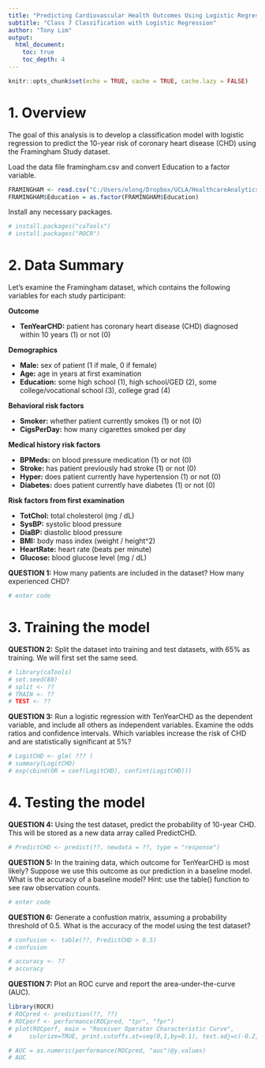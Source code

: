 ```yaml
---
title: "Predicting Cardiovascular Health Outcomes Using Logistic Regression (Framingham Heart Study)"
subtitle: "Class 7 Classification with Logistic Regression"
author: "Tony Lim"
output:
  html_document:
    toc: true
    toc_depth: 4
---
```


```r
knitr::opts_chunk$set(echo = TRUE, cache = TRUE, cache.lazy = FALSE)
```

# 1. Overview

The goal of this analysis is to develop a classification model with logistic regression to predict the 10-year risk of coronary heart disease (CHD) using the Framingham Study dataset.

Load the data file framingham.csv and convert Education to a factor variable.
```r
FRAMINGHAM <- read.csv("C:/Users/elong/Dropbox/UCLA/HealthcareAnalytics/Lectures/Class7/Framingham/framingham.csv")
FRAMINGHAM$Education = as.factor(FRAMINGHAM$Education)
```

Install any necessary packages.
```r
# install.packages("caTools")
# install.packages("ROCR")
```


# 2. Data Summary
 
Let's examine the Framingham dataset, which contains the following variables for each study participant:

**Outcome **

* **TenYearCHD:**      patient has coronary heart disease (CHD) diagnosed within 10 years (1) or not (0)

**Demographics **

* **Male:**            sex of patient (1 if male, 0 if female)
* **Age:**             age in years at first examination
* **Education:**       some high school (1), high school/GED (2), some college/vocational school (3), college grad (4)

**Behavioral risk factors**

* **Smoker:**          whether patient currently smokes (1) or not (0)
* **CigsPerDay:**      how many cigarettes smoked per day

**Medical history risk factors**

* **BPMeds:**          on blood pressure medication (1) or not (0) 
* **Stroke:**          has patient previously had stroke (1) or not (0)
* **Hyper:**           does patient currently have hypertension (1) or not (0)
* **Diabetes:**        does patient currently have diabetes (1) or not (0)

**Risk factors from first examination**

* **TotChol:**         total cholesterol (mg / dL)
* **SysBP:**           systolic blood pressure
* **DiaBP:**           diastolic blood pressure
* **BMI:**             body mass index (weight / height^2)
* **HeartRate:**       heart rate (beats per minute)
* **Glucose:**         blood glucose level (mg / dL)



**QUESTION 1:** 
How many patients are included in the dataset? How many experienced CHD?

```r
# enter code
```

# 3. Training the model

**QUESTION 2:** Split the dataset into training and test datasets, with 65% as training. We will first set the same seed.
```r
# library(caTools)
# set.seed(88)
# split <- ??
# TRAIN <- ??
# TEST <- ??
```

**QUESTION 3:** Run a logistic regression with TenYearCHD as the dependent variable, and include all others as independent variables. Examine the odds ratios and confidence intervals. Which variables increase the risk of CHD and are statistically significant at 5%?
```r
# LogitCHD <- glm( ??? )
# summary(LogitCHD)
# exp(cbind(OR = coef(LogitCHD), confint(LogitCHD)))
```

# 4. Testing the model

**QUESTION 4:** Using the test dataset, predict the probability of 10-year CHD. This will be stored as a new data array called PredictCHD.
```r
# PredictCHD <- predict(??, newdata = ??, type = "response")
```

**QUESTION 5:** In the training data, which outcome for TenYearCHD is most likely? Suppose we use this outcome as our prediction in a baseline model. What is the accuracy of a baseline model? Hint: use the table() function to see raw observation counts.

```r
# enter code
```

**QUESTION 6:** Generate a confustion matrix, assuming a probability threshold of 0.5. What is the accuracy of the model using the test dataset? 

```r
# confusion <- table(??, PredictCHD > 0.5)
# confusion

# accuracy <- ??
# accuracy
```

**QUESTION 7:** Plot an ROC curve and report the area-under-the-curve (AUC).

```r
library(ROCR)
# ROCpred <- prediction(??, ??)
# ROCperf <- performance(ROCpred, "tpr", "fpr")
# plot(ROCperf, main = "Receiver Operator Characteristic Curve", 
#     colorize=TRUE, print.cutoffs.at=seq(0,1,by=0.1), text.adj=c(-0.2,1.7))

```

```r
# AUC = as.numeric(performance(ROCpred, "auc")@y.values)
# AUC
```